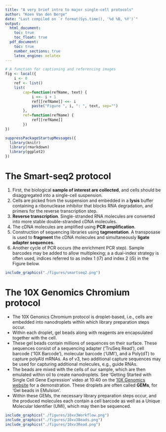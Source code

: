 ```yaml
---
title: "A very brief intro to major single-cell protocols"
author: "Koen Van den Berge"
date: "Last compiled on `r format(Sys.time(), '%d %B, %Y')`"
output: 
  html_document:
    toc: true
    toc_float: true
  pdf_document:
    toc: true
    number_sections: true
    latex_engine: xelatex
---
```


```r
# A function for captioning and referencing images
fig <- local({
    i <- 0
    ref <- list()
    list(
        cap=function(refName, text) {
            i <<- i + 1
            ref[[refName]] <<- i
            paste("Figure ", i, ": ", text, sep="")
        },
        ref=function(refName) {
            ref[[refName]]
        })
})
``` 

```r
suppressPackageStartupMessages({
  library(knitr)
  library(rmarkdown)
  library(ggplot2)
})
```

# The Smart-seq2 protocol

1. First, the biological **sample of interest are collected**, and cells should be disaggregated into a single-cell suspension.
2. Cells are picked from the suspension and embedded in a **lysis** buffer containing a ribonuclease inhibitor that blocks RNA degradation, and primers for the reverse transcription step. 
3. **Reverse transcription**. Single-stranded RNA molecules are converted into more stable double-stranded cDNA molecules. 
4. The cDNA molecules are amplified using **PCR amplification**.
5. Construction of sequencing libraries using **tagmentation**. A transposase is used to **fragment** the cDNA molecules and simultaneously **ligate adapter sequences**.
6. Another cycle of PCR occurs (the enrichment PCR step). Sample barcodes may be added to allow multiplexing; a a dual-index strategy is often used, indices referred to as index 1 (i7) and index 2 (i5) in the Figure below.

```r
include_graphics("./figures/smartseq2.png")
```

# The 10X Genomics Chromium protocol

- The 10X Genonics Chromium protocol is droplet-based, i.e., cells are embedded into nanodroplets within which library preparation steps occur.
- Within each droplet, gel beads along with reagents are encapsulated together with the cell.
- These gel beads contain millions of sequences on their surface. These sequences consist of a sequencing adapter ('TruSeq Read'), cell barcode ('10X Barcode'), molecular barcode ('UMI'), and a Poly(dT) to capture polyA'd mRNAs. As of v3, two additional capture sequences may be used for capturing additional molecules, e.g., guide RNAs.
- The beads are mixed with the cells of our sample, which are then emulated within oil to create nanodroplets. See 'Getting Started with Single Cell Gene Expression' video at 10:40 on the [10X Genomics website](https://www.10xgenomics.com/products/single-cell-gene-expression) for a demonstration. These droplets are often called **GEMs**, for 'Gel beads in EMulsion'.
- Within these GEMs, the necessary library preparation steps occur, and the produced molecules each contain a cell barcode as well as a Unique Molecular Identifier (UMI), which may then be sequenced.

```r
include_graphics("./figures/10xv3Workflow.png")
include_graphics("./figures/10xv3Beads.png")
include_graphics("./figures/10xv3Read.png")
```
